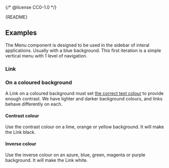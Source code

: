 {/* @license CC0-1.0 */}



<StatusBadge
  description="We’re experimenting with this component; feedback is welcome. Expect changes in future iterations."
  status="beta"
/>

<Meta of={MenuStories} />

<Markdown>{README}</Markdown>

<Primary />

## Examples

The Menu component is designed to be used in the sidebar of interal applications.
Usually with a blue background. This first iteration is a simple vertical menu with 1 level of navigation.

### Link

<Canvas of={MenuStories.Link} />

<Controls of={MenuStories.Link} />

### On a coloured background

A Link on a coloured background must set [the correct text colour](?path=/docs/brand-design-tokens-colour--docs#pairing-foreground-with-background-colours) to provide enough contrast.
We have lighter and darker background colours, and links behave differently on each.

#### Contrast colour

Use the contrast colour on a lime, orange or yellow background.
It will make the Link black.

<Canvas of={MenuStories.ContrastColour} />

#### Inverse colour

Use the inverse colour on an azure, blue, green, magenta or purple background.
It will make the Link white.

<Canvas of={MenuStories.InverseColour} />
